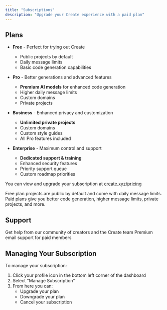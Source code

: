 ```yaml
---
title: "Subscriptions"
description: "Upgrade your Create experience with a paid plan"
---
```


## Plans

- **Free** - Perfect for trying out Create
  - Public projects by default
  - Daily message limits
  - Basic code generation capabilities

- **Pro** - Better generations and advanced features
  - **Premium AI models** for enhanced code generation
  - Higher daily message limits
  - Custom domains
  - Private projects

- **Business** - Enhanced privacy and customization
  - **Unlimited private projects**
  - Custom domains
  - Custom style guides
  - All Pro features included

- **Enterprise** - Maximum control and support
  - **Dedicated support & training**
  - Enhanced security features
  - Priority support queue
  - Custom roadmap priorities

You can view and upgrade your subscription at [create.xyz/pricing](https://create.xyz/pricing)

<Note>
  Free plan projects are public by default and come with daily message limits. Paid plans give you better code generation, higher message limits, private projects, and more.
</Note>

## Support

<Card title="Community Support" icon="discord" href="https://create.xyz/discord">
  Get help from our community of creators and the Create team
</Card>

<Card title="Premium Support" icon="envelope" href="mailto:customers@create.xyz">
  Premium email support for paid members 
</Card>

## Managing Your Subscription

To manage your subscription:

1. Click your profile icon in the bottom left corner of the dashboard
2. Select "Manage Subscription"
3. From here you can:
   - Upgrade your plan
   - Downgrade your plan
   - Cancel your subscription
